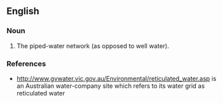 ==English==

===Noun===
{{en-noun|-|s}}

# {{lb|en|AU/ South Africa}} The piped-water network (as opposed to well water).

===References===
* http://www.gvwater.vic.gov.au/Environmental/reticulated_water.asp is an Australian water-company site which refers to its water grid as reticulated water